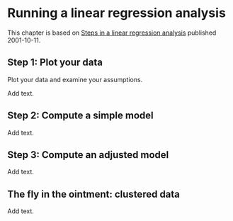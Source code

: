 # Running a linear regression analysis

This chapter is based on [Steps in a linear regression analysis][sim_lin] published 2001-10-11.

## Step 1: Plot your data

Plot your data and examine your assumptions.

Add text.

## Step 2: Compute a simple model

Add text.

## Step 3: Compute an adjusted model

Add text.

## The fly in the ointment: clustered data

Add text.

[sim_lin]: http://new.pmean.com/steps-in-linear-regression/